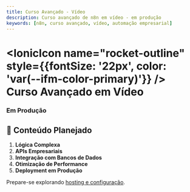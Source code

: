 ---
title: Curso Avançado - Vídeo  
description: Curso avançado de n8n em vídeo - em produção
keywords: [n8n, curso avançado, vídeo, automação empresarial]
---


# <IonicIcon name="rocket-outline" style={{fontSize: '22px', color: 'var(--ifm-color-primary)'}} /> Curso Avançado em Vídeo

<div style={{
  background: '#e53e3e',
  padding: '1.5rem',
  borderRadius: '8px',
  color: 'white',
  textAlign: 'center'
}}>
  <IonicIcon name="rocket-outline" style={{fontSize: '32px', marginBottom: '0.5rem'}} />
  <h3 style={{color: 'white'}}>Em Produção</h3>
</div>

## 🎯 Conteúdo Planejado

1. **Lógica Complexa**
2. **APIs Empresariais**
3. **Integração com Bancos de Dados**
4. **Otimização de Performance**
5. **Deployment em Produção**

Prepare-se explorando [hosting e configuração](/hosting-n8n).
